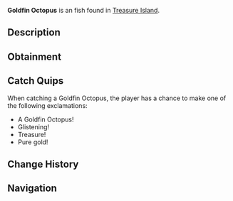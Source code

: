 {{FishInfobox
|image          = Goldfin Octopus.png
|rarity         = Exotic
|sea            = Second Sea
|location       = [[Treasure Island]]
|sublocation    = 
|sources        = Fishing Rod
|radar_location = 
|prog_speed     = -85
|xp             = 18500
|weather        = 
|time           = 
|season         = 
|bait           = Golden Shrimp Bait
|base_weight    = 100
|base_value     = 15000
|weight_range   = 70
|base_chance    = 1
|base_resil     = 10
}}
'''Goldfin Octopus''' is an {{Rarity|Exotic}} fish found in [[Treasure Island]].

== Description ==
{{Description|A golden enigma from the sea's most elusive troves.|Bestiary Entry}}

== Obtainment ==
{{Fish Availability|
Treasure Island
|top_rods      = 
Great Rod of Oscar\10509.72\81588.92;
Astralhook Rod\9611.63\81314.68;
Fang of the Eclipse\8323.71\82462.66;
Azure Of Lagoon\7980.36\76084.97;
Free Spirit Rod\7919.65\72127.59;
Resourceful Rod\4974.92\44638.05;
Firefly Rod\6951.37\76881.56;
Lucky Rod\3161.62\35536.85;
Adventurer's Rod\4646.53\55712.77;
Fungal Rod\2740.52\34554.64;
Blazebringer Rod\6328.82\61720.07;
Verdant Shear Rod\5815.41\62168.28;
Challenger's Rod\4598.56\47510.75;
Seraphic Rod\4543.09\45373.48;
Trident Rod\4341.82\46415.18;
Ethereal Prism Rod\4323.96\41687.95;
No-Life Rod\3997.65\41485.5;
Rod Of The Forgotten Fang\3800.74\38115.23;
Rod Of The Exalted One\3556.62\34956.6;
Depthseeker Rod\3394.04\36377.9;
Rod Of The Depths\3318.13\33694.79;
Avalanche Rod\3139.67\33716.2;
Volcanic Rod\3099.14\32600.08;
Zeus Rod\2975.59\31300.41;
Steady Rod\2943.63\32321.12
|recommended   = Astralhook Rod
}}

== Catch Quips ==
When catching a Goldfin Octopus, the player has a chance to make one of the following exclamations:
* A Goldfin Octopus!
* Glistening!
* Treasure!
* Pure gold!

== Change History ==
{{Change History|{{subst:Current Version}}}}

== Navigation ==
{{Fish Navbox|Treasure Island}}